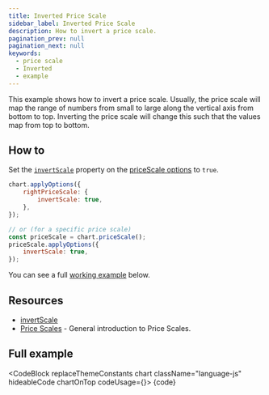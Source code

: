 ```yaml
---
title: Inverted Price Scale
sidebar_label: Inverted Price Scale
description: How to invert a price scale.
pagination_prev: null
pagination_next: null
keywords:
  - price scale
  - Inverted
  - example
---
```


This example shows how to invert a price scale. Usually, the price scale will
map the range of numbers from small to large along the vertical axis from bottom
to top. Inverting the price scale will change this such that the values map from
top to bottom.

## How to

Set the [`invertScale`](/docs/api/interfaces/PriceScaleOptions#invertscale) property
on the [priceScale options](/docs/api/interfaces/PriceScaleOptions) to `true`.

```js
chart.applyOptions({
    rightPriceScale: {
        invertScale: true,
    },
});

// or (for a specific price scale)
const priceScale = chart.priceScale();
priceScale.applyOptions({
    invertScale: true,
});
```

You can see a full [working example](#full-example) below.

## Resources
- [invertScale](/docs/api/interfaces/PriceScaleOptions#invertscale)
- [Price Scales](/docs/price-scale) - General introduction to Price Scales.

## Full example


<CodeBlock replaceThemeConstants chart className="language-js" hideableCode chartOnTop codeUsage={<UsageGuidePartial />}>
	{code}
</CodeBlock>
